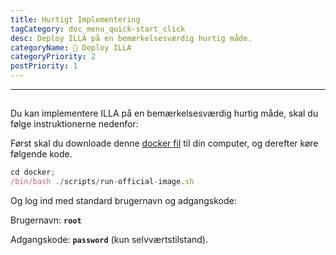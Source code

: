 ```yaml
---
title: Hurtigt Implementering
tagCategory: doc_menu_quick-start_click
desc: Deploy ILLA på en bemærkelsesværdig hurtig måde.
categoryName: 👷 Deploy ILLA
categoryPriority: 2
postPriority: 1
---
```


* * *

## <Heading hidden>Hurtigt Deploy</Heading>

Du kan implementere ILLA på en bemærkelsesværdig hurtig måde, skal du følge instruktionerne nedenfor:

Først skal du downloade denne [docker fil](https://github.com/illacloud/deploy-illa-manually/tree/main/docker) til din computer, og derefter køre følgende kode.

```jsx
cd docker;
/bin/bash ./scripts/run-official-image.sh
```

Og log ind med standard brugernavn og adgangskode:

Brugernavn: **`root`**

Adgangskode: **`password`** (kun selvværtstilstand).
